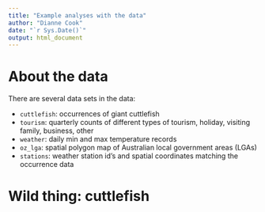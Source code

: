 ```yaml
---
title: "Example analyses with the data"
author: "Dianne Cook"
date: "`r Sys.Date()`"
output: html_document
---
```


# About the data

There are several data sets in the data:

- `cuttlefish`: occurrences of giant cuttlefish 
- `tourism`: quarterly counts of different types of tourism, holiday, visiting family, business, other
- `weather`: daily min and max temperature records
- `oz_lga`: spatial polygon map of Australian local government areas (LGAs) 
- `stations`: weather station id's and spatial coordinates matching the occurrence data


# Wild thing: cuttlefish